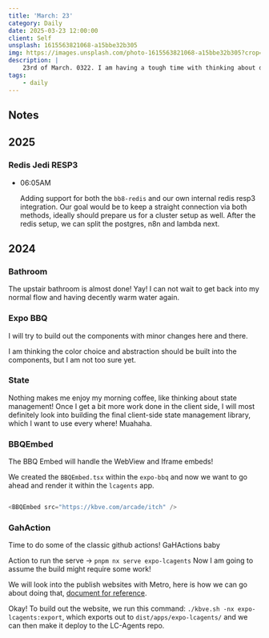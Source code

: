```yaml
---
title: 'March: 23'
category: Daily
date: 2025-03-23 12:00:00
client: Self
unsplash: 1615563821068-a15bbe32b305
img: https://images.unsplash.com/photo-1615563821068-a15bbe32b305?crop=entropy&cs=srgb&fm=jpg&ixid=MnwzNjM5Nzd8MHwxfHJhbmRvbXx8fHx8fHx8fDE2ODE3NDg2ODY&ixlib=rb-4.0.3&q=85
description: |
    23rd of March. 0322. I am having a tough time with thinking about daily journal entries haha.
tags:
    - daily
---
```




## Notes

## 2025

### Redis Jedi RESP3

-   06:05AM

    Adding support for both the `bb8-redis` and our own internal redis resp3 integration.
    Our goal would be to keep a straight connection via both methods, ideally should prepare us for a cluster setup as well.
    After the redis setup, we can split the postgres, n8n and lambda next.

## 2024


### Bathroom

The upstair bathroom is almost done! Yay!
I can not wait to get back into my normal flow and having decently warm water again.


### Expo BBQ

I will try to build out the components with minor changes here and there.

I am thinking the color choice and abstraction should be built into the components, but I am not too sure yet.


### State

Nothing makes me enjoy my morning coffee, like thinking about state management!
Once I get a bit more work done in the client side, I will most definitely look into building the final client-side state management library, which I want to use every where! Muahaha.


### BBQEmbed

The BBQ Embed will handle the WebView and Iframe embeds!

We created the `BBQEmbed.tsx` within the `expo-bbq` and now we want to go ahead and render it within the `lcagents` app.

```js

<BBQEmbed src="https://kbve.com/arcade/itch" />

```


### GahAction

Time to do some of the classic github actions! GaHActions baby

Action to run the serve -> `pnpm nx serve expo-lcagents`
Now I am going to assume the build might require some work!

We will look into the publish websites with Metro, here is how we can go about doing that, [document for reference](https://docs.expo.dev/distribution/publishing-websites/).

Okay! To build out the website, we run this command: `./kbve.sh -nx expo-lcagents:export`, which exports out to `dist/apps/expo-lcagents/` and we can then make it deploy to the LC-Agents repo.

